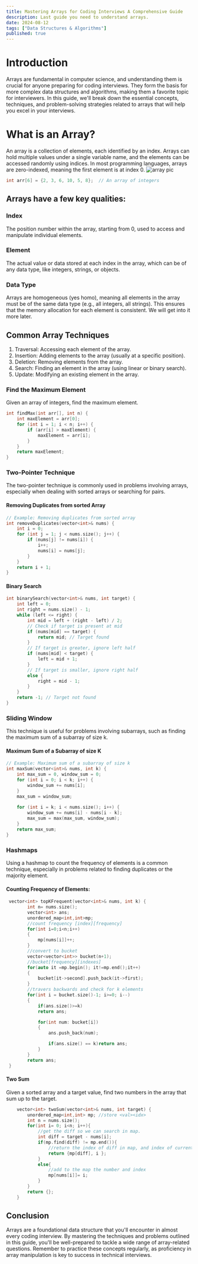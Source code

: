 ---
title: Mastering Arrays for Coding Interviews A Comprehensive Guide
description: Last guide you need to understand arrays.
date: 2024-08-12
tags: ["Data Structures & Algorithms"]
published: true
---


# Introduction
Arrays are fundamental in computer science, and understanding them is crucial for anyone preparing for coding interviews. They form the basis for more complex data structures and algorithms, making them a favorite topic for interviewers. In this guide, we'll break down the essential concepts, techniques, and problem-solving strategies related to arrays that will help you excel in your interviews.

# What is an Array?
An array is a collection of elements, each identified by an index. Arrays can hold multiple values under a single variable name, and the elements can be accessed randomly using indices. In most programming languages, arrays are zero-indexed, meaning the first element is at index 0.
![array pic](img/array.png)
``` cpp (1)
int arr[6] = {2, 3, 6, 10, 5, 8};  // An array of integers
```

## Arrays have a few key qualities:
### <div className="text-pink-400">Index</div>
The position number within the array, starting from 0, used to access and manipulate individual elements.
### <div className="text-blue-600">Element</div>
The actual value or data stored at each index in the array, which can be of any data type, like integers, strings, or objects.
### Data Type
Arrays are homogeneous (yes homo), meaning all elements in the array must be of the same data type (e.g., all integers, all strings). This ensures that the memory allocation for each element is consistent.
We will get into it more later.



## Common Array Techniques
1. Traversal: Accessing each element of the array.
2. Insertion: Adding elements to the array (usually at a specific position).
3. Deletion: Removing elements from the array.
4. Search: Finding an element in the array (using linear or binary search).
5. Update: Modifying an existing element in the array.

### Find the Maximum Element
Given an array of integers, find the maximum element.
```cpp () showLineNumbers
int findMax(int arr[], int n) {
    int maxElement = arr[0];
    for (int i = 1; i < n; i++) {
        if (arr[i] > maxElement) {
            maxElement = arr[i];
        }
    }
    return maxElement;
}

```
### Two-Pointer Technique
The two-pointer technique is commonly used in problems involving arrays, especially when dealing with sorted arrays or searching for pairs.

#### Removing Duplicates from sorted Array
```cpp () showLineNumbers
// Example: Removing duplicates from sorted array
int removeDuplicates(vector<int>& nums) {
    int i = 0;
    for (int j = 1; j < nums.size(); j++) {
        if (nums[j] != nums[i]) {
            i++;
            nums[i] = nums[j];
        }
    }
    return i + 1;
}
```

#### Binary Search
```cpp () showLineNumbers
int binarySearch(vector<int>& nums, int target) {
    int left = 0;
    int right = nums.size() - 1;
    while (left <= right) {
        int mid = left + (right - left) / 2;
        // Check if target is present at mid
        if (nums[mid] == target) {
            return mid; // Target found
        }
        // If target is greater, ignore left half
        if (nums[mid] < target) {
            left = mid + 1;
        } 
        // If target is smaller, ignore right half
        else {
            right = mid - 1;
        }
    }
    return -1; // Target not found
}
```

### Sliding Window 
This technique is useful for problems involving subarrays, such as finding the maximum sum of a subarray of size k.

#### Maximum Sum of a Subarray of size K
```cpp () showLineNumbers
// Example: Maximum sum of a subarray of size k
int maxSum(vector<int>& nums, int k) {
    int max_sum = 0, window_sum = 0;
    for (int i = 0; i < k; i++) {
        window_sum += nums[i];
    }
    max_sum = window_sum;
    
    for (int i = k; i < nums.size(); i++) {
        window_sum += nums[i] - nums[i - k];
        max_sum = max(max_sum, window_sum);
    }
    return max_sum;
}
```

### Hashmaps
Using a hashmap to count the frequency of elements is a common technique, especially in problems related to finding duplicates or the majority element.
#### Counting Frequency of Elements:
```cpp () showLineNumbers
 vector<int> topKFrequent(vector<int>& nums, int k) {
        int n= nums.size();
        vector<int> ans;
        unordered_map<int,int>mp;
        //count frequency [index][frequency]
        for(int i=0;i<n;i++)
        {
            mp[nums[i]]++;
        }
        //convert to bucket
        vector<vector<int>> bucket(n+1);
        //bucket[frequency][indexes]
        for(auto it =mp.begin(); it!=mp.end();it++)
        {
            bucket[it->second].push_back(it->first);
        }
        //travers backwards and check for k elements
        for(int i = bucket.size()-1; i>=0; i--)
        {
            if(ans.size()>=k)
            return ans;

            for(int num: bucket[i])
            {
                ans.push_back(num);

                if(ans.size() == k)return ans;
            }
        }
        return ans;
 }
```
#### Two Sum
Given a sorted array and a target value, find two numbers in the array that sum up to the target.
```cpp () showLineNumbers
    vector<int> twoSum(vector<int>& nums, int target) {
        unordered_map<int,int> mp; //store <val><idx>
        int n = nums.size();
        for(int i= 0; i<n; i++){
            //get the diff so we can search in map.
            int diff = target - nums[i];
            if(mp.find(diff) != mp.end()){  
                //return the index of diff in map, and index of current.
                return {mp[diff], i };
            }
            else{
                //add to the map the number and index
                mp[nums[i]]= i;
            }
        }
        return {};
    }
```
## Conclusion
Arrays are a foundational data structure that you'll encounter in almost every coding interview. By mastering the techniques and problems outlined in this guide, you'll be well-prepared to tackle a wide range of array-related questions. Remember to practice these concepts regularly, as proficiency in array manipulation is key to success in technical interviews.
